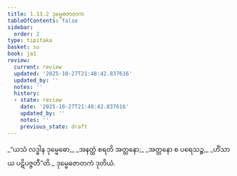 ```yaml
---
title: 1.13.2 ဒုမ္မေဓဇာတက
tableOfContents: false
sidebar:
  order: 2
type: tipitaka
basket: su
book: ja1
review:
  current: review
  updated: '2025-10-27T21:48:42.837616'
  updated_by: ''
  notes: ''
  history:
  - state: review
    date: '2025-10-27T21:48:42.837616'
    updated_by: ''
    notes: ''
    previous_state: draft
---
```



<ReviewStatus review={frontmatter.review} showDetails={true} />

<HypothesisAnnotation frontmatter={frontmatter} />

<DynamicBreadcrumb />

<Division number="122" book="ja1" e="ch" v="22" p="29">

<Paragraph number="271" type="verses" book="ja1">
_“ယသံ လဒ္ဓါန ဒုမ္မေဓော,_  
_အနတ္ထံ စရတိ အတ္တနော;_  
_အတ္တနော စ ပရေသဉ္စ,_  
_ဟိံသာယ ပဋိပဇ္ဇတီ”တိ._  


</Paragraph>
</Division>

<Paragraph number="272" type="center" book="ja1">
ဒုမ္မေဓဇာတကံ ဒုတိယံ.
</Paragraph>